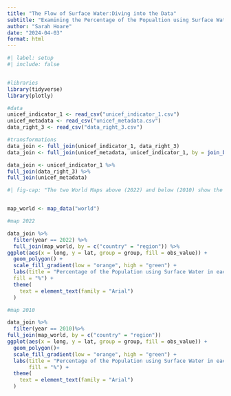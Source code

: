 ```yaml
---
title: "The Flow of Surface Water:Diving into the Data"
subtitle: "Examining the Percentage of the Popualtion using Surface Water"
author: "Sarah Hoare"
date: "2024-04-03"
format: html
---
```


```r
#| label: setup
#| include: false


#libraries
library(tidyverse)
library(plotly)

#data
unicef_indicator_1 <- read_csv("unicef_indicator_1.csv")
unicef_metadata <- read_csv("unicef_metadata.csv")
data_right_3 <- read_csv("data_right_3.csv")

#transformations
data_join <- full_join(unicef_indicator_1, data_right_3)
data_join <- full_join(unicef_metadata, unicef_indicator_1, by = join_by(country , year))

data_join <- unicef_indicator_1 %>%
full_join(data_right_3) %>%
full_join(unicef_metadata)

```


```r
#| fig-cap: "The two World Maps above (2022) and below (2010) show the proportion of the population using surface water in each country in the years 2010 and 2022. These visualisation makes it easy to see how the number of people using surface water has declined over the last 12 years.The darker the shade of green, the higher the proportion of the population that use surface water. On the other hand, the lighter the shade of orange, the lower the proportion of the population that use surface water. It clear that the populations of Europe, North America and Oceania use very little surface water. Whereas people in Africa and Asia use more surface water."


map_world <- map_data("world")

#map 2022

data_join %>% 
  filter(year == 2022) %>%
  full_join(map_world, by = c("country" = "region")) %>%
ggplot(aes(x = long, y = lat, group = group, fill = obs_value)) +
  geom_polygon() +
  scale_fill_gradient(low = "orange", high = "green") +
  labs(title = "Percentage of the Population using Surface Water in each country in 2022",
  fill = "%") +
  theme(
    text = element_text(family = "Arial")  
  )
```


```r
#map 2010 

data_join %>%
  filter(year == 2010)%>%
full_join(map_world, by = c("country" = "region"))
ggplot(aes(x = long, y = lat, group = group, fill = obs_value)) +
  geom_polygon()+
  scale_fill_gradient(low = "orange", high = "green") +
  labs(title = "Percentage of the Population using Surface Water in each country in 2022",
       fill = "%") +
  theme(
    text = element_text(family = "Arial")
  )

```



